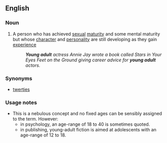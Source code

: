 ==English==

===Noun===
{{wikipedia}}
{{en-noun}}

# A person who has achieved [[sexual]] [[maturity]] and some mental maturity but whose [[character]] and [[personality]] are still developing as they gain [[experience]]
#: '''''Young adult''' actress Annie Jay wrote a book called Stars in Your Eyes Feet on the Ground giving career advice for '''young adult''' actors.''

===Synonyms===
*[[twerties]]

===Usage notes===
* This is a nebulous concept and no fixed ages can be sensibly assigned to the term. However:
** in psychology, an age-range of 18 to 40 is sometimes quoted.
** in publishing, young-adult fiction is aimed at adolescents with an age-range of 12 to 18.